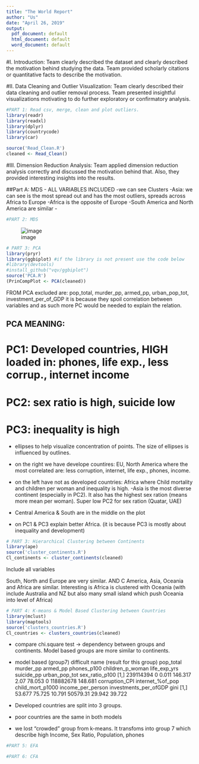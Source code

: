 ```yaml
---
title: "The World Report"
author: "Us"
date: "April 26, 2019"
output:
  pdf_document: default
  html_document: default
  word_document: default
---
```

#I. Introduction:
Team clearly described the dataset and clearly described the motivation behind studying the data. Team provided
scholarly citations or quantitative facts to describe the motivation.

#II. Data Cleaning and Outlier Visualization:
Team clearly described their data cleaning and outlier removal process. Team presented insightful visualizations
motivating to do further exploratory or confirmatory analysis.

```r
#PART 1: Read csv, merge, clean and plot outliers.
library(readr)
library(readxl)
library(dplyr)
library(countrycode)
library(car)

source('Read_Clean.R')
cleaned <- Read_Clean()
```




#III. Dimension Reduction Analysis: 
Team applied dimension reduction analysis correctly and discussed the
motivation behind that. Also, they provided interesting insights into the
results.

##Part A: MDS
- ALL VARIABLES INCLUDED
-we can see Clusters
-Asia: we can see is the most spread out and has the most outliers, spreads across Africa to Europe 
-Africa is the opposite of Europe
-South America and North America are similar
-
```r
#PART 2: MDS
```
![image](img/3d.gif)

```r
# PART 3: PCA
library(pryr)
library(ggbiplot) #if the library is not present use the code below
#library(devtools)
#install_github("vqv/ggbiplot")
source('PCA.R')
(PrinCompPlot <- PCA(cleaned))
```
FROM PCA excluded are: pop_total, murder_pp, armed_pp, urban_pop_tot, investment_per_of_GDP
it is because they spoil correlation between variables and as such more PC would be needed to explain
the relation.

## PCA MEANING:
# PC1: Developed countries, HIGH loaded in: phones, life exp., less corrup., internet income 
# PC2: sex ratio is high, suicide low
# PC3: inequality is high

- ellipses to help visualize concentration of points. The size of ellipses is influenced by outlines.

- on the right we have develope countires: EU, North America where the most correlated are: less corruption, internet, life exp., phones, income.
- on the left have not as developed countries: Africa where Child mortality and children per woman and inequality is high.
-Asia is the most diverse continent (especially in PC2). It also has the highest sex ration (means more mean per woman). Super low PC2 for sex ration (Quatar, UAE)
- Central America & South are in the middle on the plot

- on PC1 & PC3 explain better Africa. (it is because PC3 is mostly about inequality and development)


```r
# PART 3: Hierarchical Clustering between Continents
library(ape)
source('cluster_continents.R')
Cl_continents <- cluster_continents(cleaned)
```
Include all variables

South, North and Europe are very similar. AND C America, Asia, Oceania and Africa are similar. Interesting is Africa is clustered with Oceania (with include Australia and NZ but also many small island which push Oceania into level of Africa)


```r
# PART 4: K-means & Model Based Clustering between Countries
library(mclust)
library(maptools)
source('clusters_countries.R')
Cl_countries <- clusters_countries(cleaned)

```

- compare chi.square test -> dependency between groups and continents. Model based groups are more similar to continents.

- model based (group7) difficult name (result for this group)
pop_total murder_pp armed_pp phones_p100 children_p_woman life_exp_yrs suicide_pp urban_pop_tot sex_ratio_p100
[1,] 239114394         0    0.011     146.317             2.07       78.053          0     118882678        148.681
     corruption_CPI internet_%of_pop child_mort_p1000 income_per_person investments_per_ofGDP   gini
[1,]         53.677           75.725           10.791          50579.31                29.942 39.722

- Developed countries are split into 3 groups.

- poor countries are the same in both models

- we lost "crowded" group from k-means. It transfoms into group 7 which describe high Income, Sex Ratio, Population, phones

```r
#PART 5: EFA
```


```r
#PART 6: CFA
```

